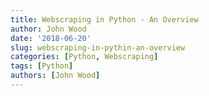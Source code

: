 ```yaml
---
title: Webscraping in Python - An Overview 
author: John Wood
date: '2018-06-20'
slug: webscraping-in-pythin-an-overview
categories: [Python, Webscraping]
tags: [Python]
authors: [John Wood]
---
```

